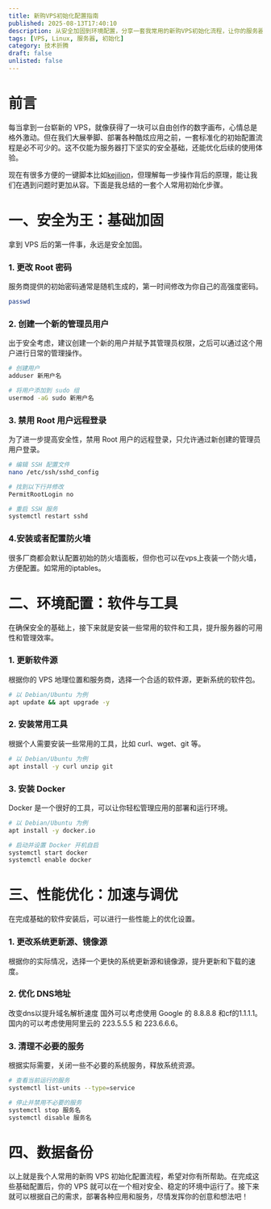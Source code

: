 ```yaml
---
title: 新购VPS初始化配置指南
published: 2025-08-13T17:40:10
description: 从安全加固到环境配置，分享一套我常用的新购VPS初始化流程，让你的服务器快速进入最佳状态。
tags: [VPS, Linux, 服务器, 初始化]
category: 技术折腾
draft: false
unlisted: false
---
```


# 前言

每当拿到一台崭新的 VPS，就像获得了一块可以自由创作的数字画布，心情总是格外激动。但在我们大展拳脚、部署各种酷炫应用之前，一套标准化的初始配置流程是必不可少的。这不仅能为服务器打下坚实的安全基础，还能优化后续的使用体验。

现在有很多方便的一键脚本比如<a class="transition link text-[var(--primary)] font-medium" target="_blank" href="https://kejilion.blogspot.com/2023/10/vps.html">kejilion</a>，但理解每一步操作背后的原理，能让我们在遇到问题时更加从容。下面是我总结的一套个人常用初始化步骤。

# 一、安全为王：基础加固

拿到 VPS 后的第一件事，永远是安全加固。

### 1. 更改 Root 密码

服务商提供的初始密码通常是随机生成的，第一时间修改为你自己的高强度密码。

````bash
passwd
````

### 2. 创建一个新的管理员用户

出于安全考虑，建议创建一个新的用户并赋予其管理员权限，之后可以通过这个用户进行日常的管理操作。

````bash
# 创建用户
adduser 新用户名

# 将用户添加到 sudo 组
usermod -aG sudo 新用户名
````

### 3. 禁用 Root 用户远程登录

为了进一步提高安全性，禁用 Root 用户的远程登录，只允许通过新创建的管理员用户登录。

````bash
# 编辑 SSH 配置文件
nano /etc/ssh/sshd_config

# 找到以下行并修改
PermitRootLogin no

# 重启 SSH 服务
systemctl restart sshd
````

### 4.安装或者配置防火墙
很多厂商都会默认配置初始的防火墙面板，但你也可以在vps上夜装一个防火墙，方便配置。如常用的iptables。

# 二、环境配置：软件与工具

在确保安全的基础上，接下来就是安装一些常用的软件和工具，提升服务器的可用性和管理效率。

### 1. 更新软件源

根据你的 VPS 地理位置和服务商，选择一个合适的软件源，更新系统的软件包。

````bash
# 以 Debian/Ubuntu 为例
apt update && apt upgrade -y
````

### 2. 安装常用工具

根据个人需要安装一些常用的工具，比如 curl、wget、git 等。

````bash
# 以 Debian/Ubuntu 为例
apt install -y curl unzip git
````

### 3. 安装 Docker

Docker 是一个很好的工具，可以让你轻松管理应用的部署和运行环境。

````bash
# 以 Debian/Ubuntu 为例
apt install -y docker.io

# 启动并设置 Docker 开机自启
systemctl start docker
systemctl enable docker
````

# 三、性能优化：加速与调优

在完成基础的软件安装后，可以进行一些性能上的优化设置。

### 1. 更改系统更新源、镜像源

根据你的实际情况，选择一个更快的系统更新源和镜像源，提升更新和下载的速度。

### 2. 优化 DNS地址
改变dns以提升域名解析速度
国外可以考虑使用 Google 的 8.8.8.8 和cf的1.1.1.1。
国内的可以考虑使用阿里云的 223.5.5.5 和 223.6.6.6。
### 3. 清理不必要的服务

根据实际需要，关闭一些不必要的系统服务，释放系统资源。

````bash
# 查看当前运行的服务
systemctl list-units --type=service

# 停止并禁用不必要的服务
systemctl stop 服务名
systemctl disable 服务名
````

# 四、数据备份

以上就是我个人常用的新购 VPS 初始化配置流程，希望对你有所帮助。在完成这些基础配置后，你的 VPS 就可以在一个相对安全、稳定的环境中运行了。接下来就可以根据自己的需求，部署各种应用和服务，尽情发挥你的创意和想法吧！

